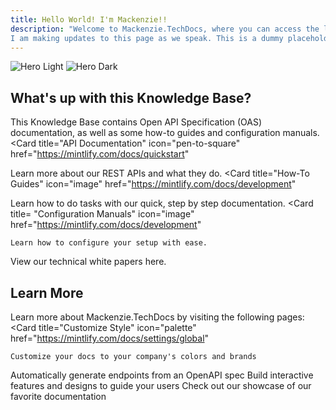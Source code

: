 ```yaml
---
title: Hello World! I'm Mackenzie!!
description: "Welcome to Mackenzie.TechDocs, where you can access the latest documentation that I have been working on.
I am making updates to this page as we speak. This is a dummy placeholder test. Do not worry, I will change this later!"
---
```


<img
  className="block dark:hidden"
  src="https://drive.google.com/file/d/1gqQuvsAJcPJuV2rdeLML7HiKB3ZQs4AZ/view?usp=sharing"
  alt="Hero Light"
/>
<img
  className="hidden dark:block"
  src="https://drive.google.com/file/d/1gqQuvsAJcPJuV2rdeLML7HiKB3ZQs4AZ/view?usp=sharing"
  alt="Hero Dark"
/>

## What's up with this Knowledge Base?

This Knowledge Base contains Open API Specification (OAS) documentation, as well as some how-to guides and configuration manuals.
<CardGroup cols={2}>
  <Card
    title="API Documentation"
    icon="pen-to-square"
    href="https://mintlify.com/docs/quickstart"
  >
Learn more about our REST APIs and what they do.
  </Card>
  <Card
    title="How-To Guides"
    icon="image"
    href="https://mintlify.com/docs/development"
  >
Learn how to do tasks with our quick, step by step documentation.
  </Card>
  <Card
    title= "Configuration Manuals"
    icon="image"
    href="https://mintlify.com/docs/development"
  >
    Learn how to configure your setup with ease.
  </Card>
  <Card
    title= "White Papers"
    icon="image"
    href="https://mintlify.com/docs/development"
  >
    View our technical white papers here.
  </Card>
</CardGroup>

## Learn More

Learn more about Mackenzie.TechDocs by visiting the following pages:
<CardGroup cols={2}>
  <Card
    title="Customize Style"
    icon="palette"
    href="https://mintlify.com/docs/settings/global"
  >
    Customize your docs to your company's colors and brands
  </Card>
  <Card
    title="Reference APIs"
    icon="code"
    href="https://mintlify.com/docs/api-playground/openapi"
  >
    Automatically generate endpoints from an OpenAPI spec
  </Card>
  <Card
    title="Add Components"
    icon="screwdriver-wrench"
    href="https://mintlify.com/docs/content/components/accordions"
  >
    Build interactive features and designs to guide your users
  </Card>
  <Card
    title="Get Inspiration"
    icon="stars"
    href="https://mintlify.com/customers"
  >
    Check out our showcase of our favorite documentation
  </Card>
</CardGroup>
